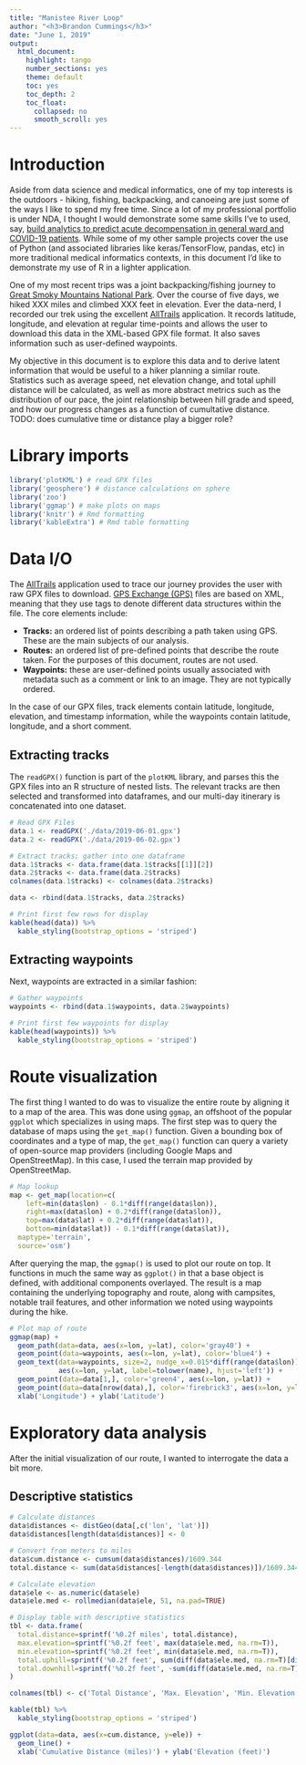 ```yaml
---
title: "Manistee River Loop"
author: "<h3>Brandon Cummings</h3>"
date: "June 1, 2019"
output:
  html_document:
    highlight: tango
    number_sections: yes
    theme: default
    toc: yes
    toc_depth: 2
    toc_float:
      collapsed: no
      smooth_scroll: yes
---
```

# Introduction
Aside from data science and medical informatics, one of my top interests is the outdoors - hiking, fishing, backpacking, and canoeing are just some of the ways I like to spend my free time. Since a lot of my professional portfolio is under NDA, I thought I would demonstrate some same skills I've to used, say, [build analytics to predict acute decompensation in general ward and COVID-19 patients](https://doi.org/10.2196/25066). While some of my other sample projects cover the use of Python (and associated libraries like keras/TensorFlow, pandas, etc) in more traditional medical informatics contexts, in this document I'd like to demonstrate my use of R in a lighter application.

One of my most recent trips was a joint backpacking/fishing journey to [Great Smoky Mountains National Park](https://www.nps.gov/grsm/index.htm). Over the course of five days, we hiked XXX miles and climbed XXX feet in elevation. Ever the data-nerd, I recorded our trek using the excellent [AllTrails](https://www.alltrails.com/) application. It records latitude, longitude, and elevation at regular time-points and allows the user to download this data in the XML-based GPX file format. It also saves information such as user-defined waypoints.

My objective in this document is to explore this data and to derive latent information that would be useful to a hiker planning a similar route. Statistics such as average speed, net elevation change, and total uphill distance will be calculated, as well as more abstract metrics such as the distribution of our pace, the joint relationship between hill grade and speed, and how our progress changes as a function of cumultative distance. TODO: does cumulative time or distance play a bigger role? 

# Library imports
```r
library('plotKML') # read GPX files
library('geosphere') # distance calculations on sphere
library('zoo')
library('ggmap') # make plots on maps
library('knitr') # Rmd formatting
library('kableExtra') # Rmd table formatting
```

# Data I/O

The [AllTrails](https://www.alltrails.com/) application used to trace our journey provides the user with raw GPX files to download. [GPS Exchange (GPS)](https://docs.fileformat.com/gis/gpx/) files are based on XML, meaning that they use tags to denote different data structures within the file. The core elements include: 

* **Tracks:** an ordered list of points describing a path taken using GPS. These are the main subjects of our analysis.  
* **Routes:** an ordered list of pre-defined points that describe the route taken. For the purposes of this document, routes are not used.  
* **Waypoints:** these are user-defined points usually associated with metadata such as a comment or link to an image. They are not typically ordered.  

In the case of our GPX files, track elements contain latitude, longitude, elevation, and timestamp information, while the waypoints contain latitude, longitude, and a short comment. 

## Extracting tracks

The `readGPX()` function is part of the `plotKML` library, and parses this the GPX files into an R structure of nested lists. The relevant tracks are then selected and transformed into dataframes, and our multi-day itinerary is concatenated into one dataset.

```r
# Read GPX Files
data.1 <- readGPX('./data/2019-06-01.gpx')
data.2 <- readGPX('./data/2019-06-02.gpx')

# Extract tracks; gather into one dataframe
data.1$tracks <- data.frame(data.1$tracks[[1]][2])
data.2$tracks <- data.frame(data.2$tracks)
colnames(data.1$tracks) <- colnames(data.2$tracks)

data <- rbind(data.1$tracks, data.2$tracks)

# Print first few rows for display
kable(head(data)) %>%
  kable_styling(bootstrap_options = 'striped')
```

## Extracting waypoints

Next, waypoints are extracted in a similar fashion:

```r
# Gather waypoints
waypoints <- rbind(data.1$waypoints, data.2$waypoints)

# Print first few waypoints for display
kable(head(waypoints)) %>%
  kable_styling(bootstrap_options = 'striped')
```

# Route visualization

The first thing I wanted to do was to visualize the entire route by aligning it to a map of the area. This was done using `ggmap`, an offshoot of the popular `ggplot` which specializes in using maps. The first step was to query the database of maps using the `get_map()` function. Given a bounding box of coordinates and a type of map, the `get_map()` function can query a variety of open-source map providers (including Google Maps and OpenStreetMap). In this case, I used the terrain map provided by OpenStreetMap.

```r
# Map lookup
map <- get_map(location=c(
    left=min(data$lon) - 0.1*diff(range(data$lon)), 
    right=max(data$lon) + 0.2*diff(range(data$lon)),
    top=max(data$lat) + 0.2*diff(range(data$lat)),
    bottom=min(data$lat)) - 0.1*diff(range(data$lat)),
  maptype='terrain',
  source='osm')
```

After querying the map, the `ggmap()` is used to plot our route on top. It functions in much the same way as `ggplot()` in that a base object is defined, with additional components overlayed. The result is a map containing the underlying topography and route, along with campsites, notable trail features, and other information we noted using waypoints during the hike.

```r
# Plot map of route
ggmap(map) + 
  geom_path(data=data, aes(x=lon, y=lat), color='gray40') + 
  geom_point(data=waypoints, aes(x=lon, y=lat), color='blue4') +
  geom_text(data=waypoints, size=2, nudge_x=0.015*diff(range(data$lon)), color='blue4', check_overlap=T, #fontface='bold',
            aes(x=lon, y=lat, label=tolower(name), hjust='left')) +
  geom_point(data=data[1,], color='green4', aes(x=lon, y=lat)) + 
  geom_point(data=data[nrow(data),], color='firebrick3', aes(x=lon, y=lat)) +
  xlab('Longitude') + ylab('Latitude')
```

# Exploratory data analysis

After the initial visualization of our route, I wanted to interrogate the data a bit more.

## Descriptive statistics


```r
# Calculate distances
data$distances <- distGeo(data[,c('lon', 'lat')])
data$distances[length(data$distances)] <- 0

# Convert from meters to miles
data$cum.distance <- cumsum(data$distances)/1609.344 
total.distance <- sum(data$distances[-length(data$distances)])/1609.344 

# Calculate elevation
data$ele <- as.numeric(data$ele)
data$ele.med <- rollmedian(data$ele, 51, na.pad=TRUE)
```

```r
# Display table with descriptive statistics
tbl <- data.frame(
  total.distance=sprintf('%0.2f miles', total.distance), 
  max.elevation=sprintf('%0.2f feet', max(data$ele.med, na.rm=T)),
  min.elevation=sprintf('%0.2f feet', min(data$ele.med, na.rm=T)),
  total.uphill=sprintf('%0.2f feet', sum(diff(data$ele.med, na.rm=T)[diff(data$ele.med, na.rm=T) > 0], na.rm=T)),
  total.downhill=sprintf('%0.2f feet', -sum(diff(data$ele.med, na.rm=T)[diff(data$ele.med, na.rm=T) < 0], na.rm=T))
)

colnames(tbl) <- c('Total Distance', 'Max. Elevation', 'Min. Elevation', 'Total Uphill Distance', 'Total Downhill Distance')

kable(tbl) %>%
  kable_styling(bootstrap_options = 'striped')
```



```r
ggplot(data=data, aes(x=cum.distance, y=ele)) + 
  geom_line() + 
  xlab('Cumulative Distance (miles)') + ylab('Elevation (feet)')
```








